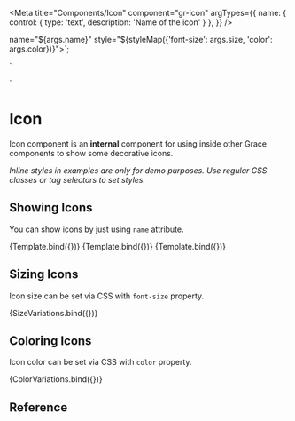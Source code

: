 
<Meta
  title="Components/Icon"
  component="gr-icon"
  argTypes={{
    name: {
      control: {
        type: 'text',
        description: 'Name of the icon'
      }
    },
  }}
/>

  name="${args.name}"
  style="${styleMap({'font-size': args.size, 'color': args.color})}"></gr-icon>`;

<gr-icon name="${args.name}" style="font-size: var(--gr-font-size-m)"></gr-icon>
<gr-icon name="${args.name}" style="font-size: var(--gr-font-size-l)"></gr-icon>
<gr-icon name="${args.name}" style="font-size: var(--gr-font-size-xl)"></gr-icon>
<gr-icon name="${args.name}" style="font-size: var(--gr-font-size-2xl)"></gr-icon>
<gr-icon name="${args.name}" style="font-size: var(--gr-font-size-3xl)"></gr-icon>
`

<gr-icon name="${args.name}" style="color: var(--gr-color-content-primary)"></gr-icon>
<gr-icon name="${args.name}" style="color: var(--gr-color-content-secondary)"></gr-icon>
<gr-icon name="${args.name}" style="color: var(--gr-color-content-tertiary)"></gr-icon>
<gr-icon name="${args.name}" style="color: var(--gr-color-content-passive)"></gr-icon>
`

# Icon

Icon component is an **internal** component for using inside other Grace components to show some decorative icons.

*Inline styles in examples are only for demo purposes. Use regular CSS classes or tag selectors to set styles.*

## Showing Icons

You can show icons by just using `name` attribute.

<Canvas>
  <Story name="Info Icon" args={{ name: 'info' }}>
    {Template.bind({})}
  </Story>
  <Story name="Large Alert Icon" args={{ name: 'alert', size: 'var(--gr-font-size-3xl)' }}>
    {Template.bind({})}
  </Story>
  <Story name="Success Check Icon" args={{ name: 'check', color: 'var(--gr-color-success)' }}>
    {Template.bind({})}
  </Story>
</Canvas>

## Sizing Icons

Icon size can be set via CSS with `font-size` property. 

<Canvas>
  <Story name="Icon sizes" args={{ name: 'info' }}>
    {SizeVariations.bind({})}
  </Story>
</Canvas>

## Coloring Icons

Icon color can be set via CSS with `color` property.

<Canvas>
  <Story name="Icon colors" args={{ name: 'info' }}>
    {ColorVariations.bind({})}
  </Story>
</Canvas>

## Reference

<ArgsTable of="gr-icon" />
